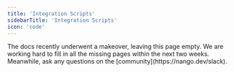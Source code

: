 ```yaml
---
title: 'Integration Scripts'
sidebarTitle: 'Integration Scripts'
icon: 'code'
---
```


<Info>
The docs recently underwent a makeover, leaving this page empty. We are working hard to fill in all the missing pages within the next two weeks. Meanwhile, ask any questions on the [community](https://nango.dev/slack).
</Info>